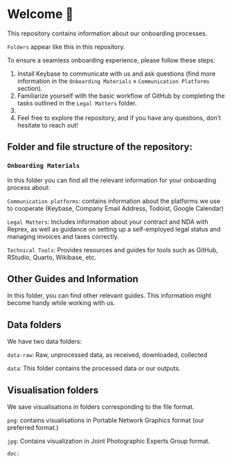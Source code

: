 # Welcome 👋

This repository contains information about our onboarding processes.

`Folders` appear like this in this repository.

To ensure a seamless onboarding experience, please follow these steps:

1.  Install Keybase to communicate with us and ask questions (find more information in the `Onboarding Materials` » `Communication Platforms` section).
2.  Familiarize yourself with the basic workflow of GitHub by completing the tasks outlined in the `Legal Matters` folder.
3.  <!--# others steps to complete -->
4.  Feel free to explore the repository, and if you have any questions, don't hesitate to reach out!

## Folder and file structure of the repository:

### `Onboarding Materials`

In this folder you can find all the relevant information for your onboarding process about:

`Communication platforms`: contains information about the platforms we use to cooperate (Keybase, Company Email Address, Todoist, Google Calendar)

`Legal Matters`: Includes information about your contract and NDA with Reprex, as well as guidance on setting up a self-employed legal status and managing invoices and taxes correctly.

`Technical Tools`: Provides resources and guides for tools such as GitHub, RStudio, Quarto, Wikibase, etc.

## Other Guides and Information

In this folder, you can find other relevant guides. This information might become handy while working with us.

## Data folders

We have two data folders:

`data-raw`: Raw, unprocessed data, as received, downloaded, collected

`data`: This folder contains the processed data or our outputs.

## Visualisation folders

We save visualisations in folders corresponding to the file format.

`png`: contains visualisations in Portable Network Graphics format (our preferred format.)

`jpg`: Contains visualization in Joint Photographic Experts Group format.

`doc:`
